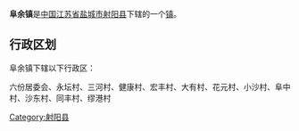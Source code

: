 {{中国乡级行政区
|行政区全称 = 阜余镇
|景观照片文件名 = 
|景观照片描述 = 
|汉语拼音 =
|其他语言 = 
|其他语言名称 = 
|位置图文件名 = 
|位置图描述 = 
|自定义图片=
|上级行政区 = [[江苏省|江苏省]][[盐城市|盐城市]][[射阳县|射阳县]]
|行政区类别 = [[行政建制镇|镇]]
|行政区划代码 = 
|行政区划 = 
|村委会 = 
|居委会 = 
|建置时间 = 
|领导职位 = 
|领导名称 = 
|政府驻地 = 
|毗邻 = 
|地理坐标 = 
|总面积 = 
|总人口 = 
|户籍人口 = 
|户籍人口年份 = 
|常住人口 = 
|常住人口年份 = 
|人口密度 = 
|GDP = 
|邮政编码 = 
|电话区号 = 
|官方网站 = 
|网站名称 = 
}}
'''阜余镇'''是[[中华人民共和国|中国]][[江苏省|江苏省]][[盐城市|盐城市]][[射阳县|射阳县]]下辖的一个[[行政建制镇|镇]]。

== 行政区划 ==
阜余镇下辖以下行政区：

六份居委会、永坛村、三河村、健康村、宏丰村、大有村、花元村、小沙村、阜中村、沙东村、同丰村、缪港村

{{江苏小作品}}
{{射阳县行政区划}}

[[Category:射阳县|Category:射阳县]]